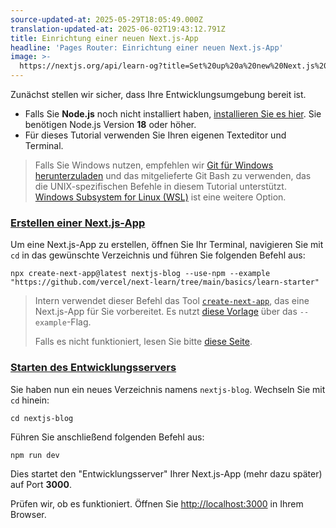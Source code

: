 ```yaml
---
source-updated-at: 2025-05-29T18:05:49.000Z
translation-updated-at: 2025-06-02T19:43:12.791Z
title: Einrichtung einer neuen Next.js-App
headline: 'Pages Router: Einrichtung einer neuen Next.js-App'
image: >-
  https://nextjs.org/api/learn-og?title=Set%20up%20a%20new%20Next.js%20app&amp;chapter=1
---
```


Zunächst stellen wir sicher, dass Ihre Entwicklungsumgebung bereit ist.

*   Falls Sie **Node.js** noch nicht installiert haben, [installieren Sie es hier](https://nodejs.org/en/). Sie benötigen Node.js Version **18** oder höher.
*   Für dieses Tutorial verwenden Sie Ihren eigenen Texteditor und Terminal.

> Falls Sie Windows nutzen, empfehlen wir [Git für Windows herunterzuladen](https://gitforwindows.org/) und das mitgelieferte Git Bash zu verwenden, das die UNIX-spezifischen Befehle in diesem Tutorial unterstützt. [Windows Subsystem for Linux (WSL)](https://docs.microsoft.com/en-us/windows/wsl/install-win10) ist eine weitere Option.

### [Erstellen einer Next.js-App](#create-a-nextjs-app)

Um eine Next.js-App zu erstellen, öffnen Sie Ihr Terminal, navigieren Sie mit `cd` in das gewünschte Verzeichnis und führen Sie folgenden Befehl aus:

```
npx create-next-app@latest nextjs-blog --use-npm --example "https://github.com/vercel/next-learn/tree/main/basics/learn-starter"
```

> Intern verwendet dieser Befehl das Tool [`create-next-app`](/docs/api-reference/create-next-app), das eine Next.js-App für Sie vorbereitet. Es nutzt [diese Vorlage](https://github.com/vercel/next-learn/tree/main/basics/learn-starter) über das `--example`-Flag.
> 
> Falls es nicht funktioniert, lesen Sie bitte [diese Seite](https://github.com/vercel/next-learn/blob/main/basics/errors/install.md).

### [Starten des Entwicklungsservers](#run-the-development-server)

Sie haben nun ein neues Verzeichnis namens `nextjs-blog`. Wechseln Sie mit `cd` hinein:

```
cd nextjs-blog
```

Führen Sie anschließend folgenden Befehl aus:

```
npm run dev
```

Dies startet den "Entwicklungsserver" Ihrer Next.js-App (mehr dazu später) auf Port **3000**.

Prüfen wir, ob es funktioniert. Öffnen Sie [http://localhost:3000](http://localhost:3000) in Ihrem Browser.